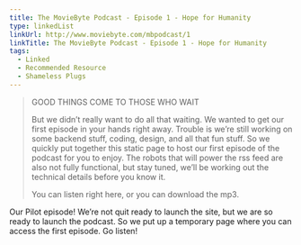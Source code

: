 ```yaml
---
title: The MovieByte Podcast - Episode 1 - Hope for Humanity
type: linkedList
linkUrl: http://www.moviebyte.com/mbpodcast/1
linkTitle: The MovieByte Podcast - Episode 1 - Hope for Humanity
tags:
  - Linked
  - Recommended Resource
  - Shameless Plugs
---
```


> GOOD THINGS COME TO THOSE WHO WAIT
>
> But we didn’t really want to do all that waiting. We wanted to get our first episode in your hands right away. Trouble is we’re still working on some backend stuff, coding, design, and all that fun stuff. So we quickly put together this static page to host our first episode of the podcast for you to enjoy. The robots that will power the rss feed are also not fully functional, but stay tuned, we’ll be working out the technical details before you know it.
>
> You can listen right here, or you can download the mp3.

Our Pilot episode! We’re not quit ready to launch the site, but we are so ready to launch the podcast. So we put up a temporary page where you can access the first episode. Go listen!
